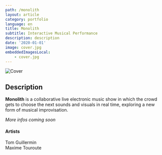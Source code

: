 ```yaml
---
path: /monolith
layout: article
category: portfolio
language: en
title: Monolith
subtitle: Interactive Musical Performance
description: description
date: '2020-01-01'
image: cover.jpg
embeddedImagesLocal:
    - cover.jpg
---
```



![Cover](cover.jpg)

## Description

**Monolith** is a collaborative live electronic music show in which the crowd gets to choose the next sounds and visuals in real time, exploring a new form of musical improvisation.

_More infos coming soon_

#### Artists

Tom Guillermin  
Maxime Touroute
